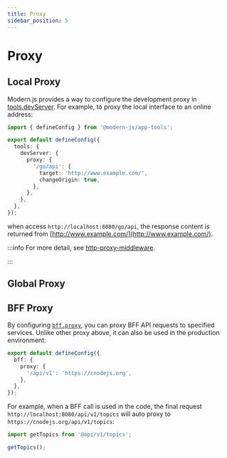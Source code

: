 ```yaml
---
title: Proxy
sidebar_position: 5
---
```

# Proxy

## Local Proxy

Modern.js provides a way to configure the development proxy in [tools.devServer](/configure/app/tools/dev-server). For example, to proxy the local interface to an online address:

```ts title="modern.config.ts"
import { defineConfig } from '@modern-js/app-tools';

export default defineConfig({
  tools: {
    devServer: {
      proxy: {
        '/go/api': {
          target: 'http://www.example.com/',
          changeOrigin: true,
        },
      },
    },
  },
});
```

when access `http://localhost:8080/go/api`, the response content is returned from [http://www.example.com/](http://www.example.com/).

:::info
For more detail, see [http-proxy-middleware](https://github.com/chimurai/http-proxy-middleware).

:::

## Global Proxy


<GlobalProxy />

## BFF Proxy

By configuring [`bff.proxy`](/configure/app/bff/proxy), you can proxy BFF API requests to specified services. Unlike other proxy above, it can also be used in the production environment:

```ts title="modern.config.ts"
export default defineConfig({
  bff: {
    proxy: {
      '/api/v1': 'https://cnodejs.org',
    },
  },
});
```

For example, when a BFF call is used in the code, the final request `http://localhost:8080/api/v1/topics` will auto proxy to `https://cnodejs.org/api/v1/topics`:

```js
import getTopics from '@api/v1/topics';

getTopics();
```
